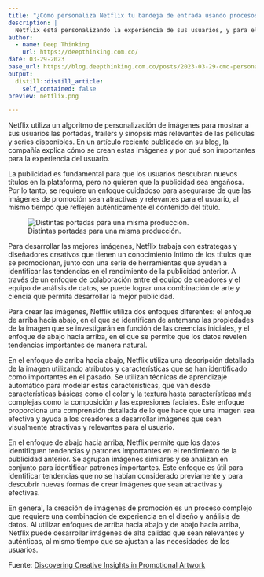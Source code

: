 ```yaml
---
title: "¿Cómo personaliza Netflix tu bandeja de entrada usando procesos de datos?"
description: |
  Netflix está personalizando la experiencia de sus usuarios, y para ello utiliza imágenes, trailers y sinopsis de títulos que son más relevantes y atractivos para cada usuario. Para crear suites de arte relevantes, atractivas y auténticas, Netflix combina el conocimiento de expertos en estrategia y diseño con herramientas de análisis de datos para identificar las tendencias.
author:
  - name: Deep Thinking 
    url: https://deepthinking.com.co/
date: 03-29-2023
base_url: https://blog.deepthinking.com.co/posts/2023-03-29-cmo-personaliza-netflix-tu-bandeja-de-entrada-usando-procesos-de-datos/
output:
  distill::distill_article:
    self_contained: false
preview: netflix.png

---
```


Netflix utiliza un algoritmo de personalización de imágenes para mostrar a sus usuarios las portadas, trailers y sinopsis más relevantes de las películas y series disponibles. En un artículo reciente publicado en su blog, la compañía explica cómo se crean estas imágenes y por qué son importantes para la experiencia del usuario.

La publicidad es fundamental para que los usuarios descubran nuevos títulos en la plataforma, pero no quieren que la publicidad sea engañosa. Por lo tanto, se requiere un enfoque cuidadoso para asegurarse de que las imágenes de promoción sean atractivas y relevantes para el usuario, al mismo tiempo que reflejen auténticamente el contenido del título.

![Distintas portadas para una misma producción.](https://miro.medium.com/v2/resize:fit:720/format:webp/1*Y9kntVhxsTY0PoQEcQ4yIQ.png)

Para desarrollar las mejores imágenes, Netflix trabaja con estrategas y diseñadores creativos que tienen un conocimiento íntimo de los títulos que se promocionan, junto con una serie de herramientas que ayudan a identificar las tendencias en el rendimiento de la publicidad anterior. A través de un enfoque de colaboración entre el equipo de creadores y el equipo de análisis de datos, se puede lograr una combinación de arte y ciencia que permita desarrollar la mejor publicidad.

Para crear las imágenes, Netflix utiliza dos enfoques diferentes: el enfoque de arriba hacia abajo, en el que se identifican de antemano las propiedades de la imagen que se investigarán en función de las creencias iniciales, y el enfoque de abajo hacia arriba, en el que se permite que los datos revelen tendencias importantes de manera natural.

En el enfoque de arriba hacia abajo, Netflix utiliza una descripción detallada de la imagen utilizando atributos y características que se han identificado como importantes en el pasado. Se utilizan técnicas de aprendizaje automático para modelar estas características, que van desde características básicas como el color y la textura hasta características más complejas como la composición y las expresiones faciales. Este enfoque proporciona una comprensión detallada de lo que hace que una imagen sea efectiva y ayuda a los creadores a desarrollar imágenes que sean visualmente atractivas y relevantes para el usuario.

En el enfoque de abajo hacia arriba, Netflix permite que los datos identifiquen tendencias y patrones importantes en el rendimiento de la publicidad anterior. Se agrupan imágenes similares y se analizan en conjunto para identificar patrones importantes. Este enfoque es útil para identificar tendencias que no se habían considerado previamente y para descubrir nuevas formas de crear imágenes que sean atractivas y efectivas.

En general, la creación de imágenes de promoción es un proceso complejo que requiere una combinación de experiencia en el diseño y análisis de datos. Al utilizar enfoques de arriba hacia abajo y de abajo hacia arriba, Netflix puede desarrollar imágenes de alta calidad que sean relevantes y auténticas, al mismo tiempo que se ajustan a las necesidades de los usuarios.

Fuente: [Discovering Creative Insights in Promotional Artwork](https://netflixtechblog.com/discovering-creative-insights-in-promotional-artwork-295e4d788db5)

